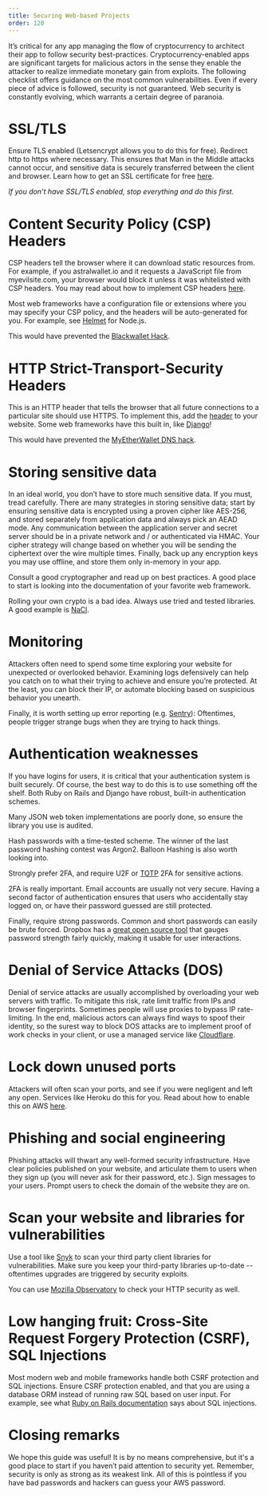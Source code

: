 ```yaml
---
title: Securing Web-based Projects
order: 120
---
```


It’s critical for any app managing the flow of cryptocurrency to architect their app to follow security best-practices. Cryptocurrency-enabled apps are significant targets for malicious actors in the sense they enable the attacker to realize immediate monetary gain from exploits. The following checklist offers guidance on the most common vulnerabilities. Even if every piece of advice is followed, security is not guaranteed. Web security is constantly evolving, which warrants a certain degree of paranoia.

# SSL/TLS

Ensure TLS enabled (Letsencrypt allows you to do this for free). Redirect http to https where necessary. This ensures that Man in the Middle attacks cannot occur, and sensitive data is securely transferred between the client and browser. Learn how to get an SSL certificate for free [here](https://letsencrypt.org/getting-started/).

_If you don’t have SSL/TLS enabled, stop everything and do this first._

# Content Security Policy (CSP) Headers

CSP headers tell the browser where it can download static resources from. For example, if you astralwallet.io and it requests a JavaScript file from myevilsite.com, your browser would block it unless it was whitelisted with CSP headers. You may read about how to implement CSP headers [here](https://developer.mozilla.org/en-US/docs/Web/HTTP/CSP).

Most web frameworks have a configuration file or extensions where you may specify your CSP policy, and the headers will be auto-generated for you. For example, see [Helmet](https://www.npmjs.com/package/helmet) for Node.js.

This would have prevented the [Blackwallet Hack](https://www.ccn.com/yet-another-crypto-wallet-hack-causes-users-lose-400000/).

# HTTP Strict-Transport-Security Headers

This is an HTTP header that tells the browser that all future connections to a particular site should use HTTPS. To implement this, add the [header](https://developer.mozilla.org/en-US/docs/Web/HTTP/Headers/Strict-Transport-Security) to your website. Some web frameworks have this built in, like [Django](https://docs.djangoproject.com/en/2.0/topics/security/#ssl-https)!

This would have prevented the [MyEtherWallet DNS hack](https://bitcoinmagazine.com/articles/popular-ether-wallet-mew-hijacked-dns-attack/).

# Storing sensitive data

In an ideal world, you don’t have to store much sensitive data. If you must, tread carefully. There are many strategies in storing sensitive data; start by ensuring sensitive data is encrypted using a proven cipher like AES-256, and stored separately from application data and always pick an AEAD mode. Any communication between the application server and secret server should be in a private network and / or authenticated via HMAC. Your cipher strategy will change based on whether you will be sending the ciphertext over the wire multiple times. Finally, back up any encryption keys you may use offline, and store them only in-memory in your app.

Consult a good cryptographer and read up on best practices. A good place to start is looking into the documentation of your favorite web framework.

Rolling your own crypto is a bad idea. Always use tried and tested libraries. A good example is [NaCl](https://en.wikipedia.org/wiki/NaCl_\(software\)).

# Monitoring

Attackers often need to spend some time exploring your website for unexpected or overlooked behavior. Examining logs defensively can help you catch on to what their trying to achieve and ensure you’re protected. At the least, you can block their IP, or automate blocking based on suspicious behavior you unearth.

Finally, it is worth setting up error reporting (e.g. [Sentry](https://sentry.io/welcome/)): Oftentimes, people trigger strange bugs when they are trying to hack things.

# Authentication weaknesses

If you have logins for users, it is critical that your authentication system is built securely. Of course, the best way to do this is to use something off the shelf. Both Ruby on Rails and Django have robust, built-in authentication schemes.

Many JSON web token implementations are poorly done, so ensure the library you use is audited.

Hash passwords with a time-tested scheme. The winner of the last password hashing contest was Argon2. Balloon Hashing is also worth looking into.

Strongly prefer 2FA, and require U2F or [TOTP](https://tools.ietf.org/html/rfc6238) 2FA for sensitive actions.

2FA is really important. Email accounts are usually not very secure. Having a second factor of authentication ensures that users who accidentally stay logged on, or have their password guessed are still protected.

Finally, require strong passwords. Common and short passwords can easily be brute forced. Dropbox has a [great open source tool](https://blogs.dropbox.com/tech/2012/04/zxcvbn-realistic-password-strength-estimation/) that gauges password strength fairly quickly, making it usable for user interactions.

# Denial of Service Attacks (DOS)

Denial of service attacks are usually accomplished by overloading your web servers with traffic. To mitigate this risk, rate limit traffic from IPs and browser fingerprints. Sometimes people will use proxies to bypass IP rate-limiting. In the end, malicious actors can always find ways to spoof their identity, so the surest way to block DOS attacks are to implement proof of work checks in your client, or use a managed service like [Cloudflare](https://www.cloudflare.com/ddos/).

# Lock down unused ports

Attackers will often scan your ports, and see if you were negligent and left any open. Services like Heroku do this for you. Read about how to enable this on AWS [here](https://docs.aws.amazon.com/AWSEC2/latest/UserGuide/authorizing-access-to-an-instance.html).

# Phishing and social engineering

Phishing attacks will thwart any well-formed security infrastructure. Have clear policies published on your website, and articulate them to users when they sign up (you will never ask for their password, etc.). Sign messages to your users. Prompt users to check the domain of the website they are on.

# Scan your website and libraries for vulnerabilities

Use a tool like [Snyk](https://snyk.io/) to scan your third party client libraries for vulnerabilities. Make sure you keep your third-party libraries up-to-date -- oftentimes upgrades are triggered by security exploits.

You can use [Mozilla Observatory](https://observatory.mozilla.org/) to check your HTTP security as well.

# Low hanging fruit: Cross-Site Request Forgery Protection (CSRF), SQL Injections

Most modern web and mobile frameworks handle both CSRF protection and SQL injections. Ensure CSRF protection enabled, and that you are using a database ORM instead of running raw SQL based on user input. For example, see what [Ruby on Rails documentation](http://guides.rubyonrails.org/security.html#sql-injection) says about SQL injections.

# Closing remarks

We hope this guide was useful! It is by no means comprehensive, but it's a good place to start if you haven’t paid attention to security yet. Remember, security is only as strong as its weakest link. All of this is pointless if you have bad passwords and hackers can guess your AWS password.
